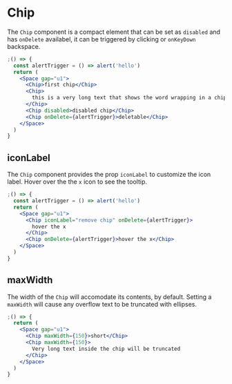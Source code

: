 
<Meta component={Chip} title="Docs/Components/Content/Chip" />

# Chip

The `Chip` component is a compact element that can be set as `disabled` and has `onDelete` availabel, it can be triggered by clicking or `onKeyDown` backspace.

```jsx
;() => {
  const alertTrigger = () => alert('hello')
  return (
    <Space gap="u1">
      <Chip>first chip</Chip>
      <Chip>
        this is a very long text that shows the word wrapping in a chip
      </Chip>
      <Chip disabled>disabled chip</Chip>
      <Chip onDelete={alertTrigger}>deletable</Chip>
    </Space>
  )
}
```

## iconLabel

The `Chip` component provides the prop `iconLabel` to customize the icon label. Hover over the the `x` icon to see the tooltip.

```jsx
;() => {
  const alertTrigger = () => alert('hello')
  return (
    <Space gap="u1">
      <Chip iconLabel="remove chip" onDelete={alertTrigger}>
        hover the x
      </Chip>
      <Chip onDelete={alertTrigger}>hover the x</Chip>
    </Space>
  )
}
```

## maxWidth

The width of the `Chip` will accomodate its contents, by default. Setting a `maxWidth` will cause any overflow text to be truncated with ellipses.

```jsx
;() => {
  return (
    <Space gap="u1">
      <Chip maxWidth={150}>short</Chip>
      <Chip maxWidth={150}>
        Very long text inside the chip will be truncated
      </Chip>
    </Space>
  )
}
```
